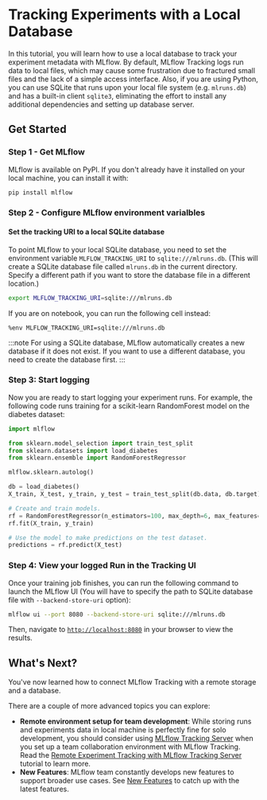 # Tracking Experiments with a Local Database

In this tutorial, you will learn how to use a local database to track your experiment metadata with MLflow. By default, MLflow Tracking logs run data to local files,
which may cause some frustration due to fractured small files and the lack of a simple access interface. Also, if you are using Python, you can use SQLite that runs
upon your local file system (e.g. `mlruns.db`) and has a built-in client `sqlite3`, eliminating the effort to install any additional dependencies and setting up database server.

## Get Started

### Step 1 - Get MLflow

MLflow is available on PyPI. If you don't already have it installed on your local machine, you can install it with:

```bash
pip install mlflow
```

### Step 2 - Configure MLflow environment varialbles

#### Set the tracking URI to a local SQLite database

To point MLflow to your local SQLite database, you need to set the environment variable `MLFLOW_TRACKING_URI` to `sqlite:///mlruns.db`.
(This will create a SQLite database file called `mlruns.db` in the current directory. Specify a different path if you want to store the database file in a different location.)

```bash
export MLFLOW_TRACKING_URI=sqlite:///mlruns.db
```

If you are on notebook, you can run the following cell instead:

```
%env MLFLOW_TRACKING_URI=sqlite:///mlruns.db
```

:::note
For using a SQLite database, MLflow automatically creates a new database if it does not exist. If you want to use a different database, you need to create the database first.
:::

### Step 3: Start logging

Now you are ready to start logging your experiment runs. For example, the following code runs training for a scikit-learn RandomForest model on the diabetes dataset:

```python
import mlflow

from sklearn.model_selection import train_test_split
from sklearn.datasets import load_diabetes
from sklearn.ensemble import RandomForestRegressor

mlflow.sklearn.autolog()

db = load_diabetes()
X_train, X_test, y_train, y_test = train_test_split(db.data, db.target)

# Create and train models.
rf = RandomForestRegressor(n_estimators=100, max_depth=6, max_features=3)
rf.fit(X_train, y_train)

# Use the model to make predictions on the test dataset.
predictions = rf.predict(X_test)
```

### Step 4: View your logged Run in the Tracking UI

Once your training job finishes, you can run the following command to launch the MLflow UI (You will have to specify the path to SQLite database file with `--backend-store-uri` option):

```bash
mlflow ui --port 8080 --backend-store-uri sqlite:///mlruns.db
```

Then, navigate to [`http://localhost:8080`](http://localhost:8080) in your browser to view the results.

## What's Next?

You've now learned how to connect MLflow Tracking with a remote storage and a database.

There are a couple of more advanced topics you can explore:

- **Remote environment setup for team development**: While storing runs and experiments data in local machine is perfectly fine for solo development, you should
  consider using [MLflow Tracking Server](/traking#tracking_server) when you set up a team collaboration environment with MLflow Tracking. Read the
  [Remote Experiment Tracking with MLflow Tracking Server](/tracking/tutorials/remote-server) tutorial to learn more.
- **New Features**: MLflow team constantly develops new features to support broader use cases. See [New Features](/new-features) to catch up with the latest features.
